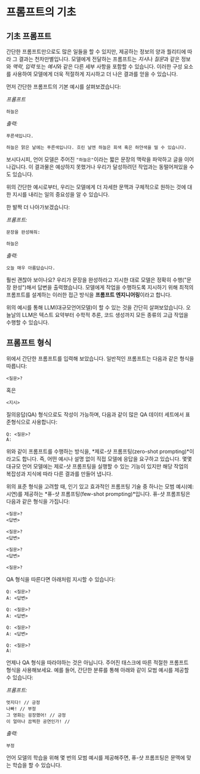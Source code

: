 # 프롬프트의 기초

## 기초 프롬프트

간단한 프롬프트만으로도 많은 일들을 할 수 있지만, 제공하는 정보의 양과 퀄리티에 따라 그 결과는 천차만별입니다. 모델에게 전달하는 프롬프트는 *지시*나 *질문*과 같은 정보와 *맥락*, *입력* 또는 *예시*와 같은 다른 세부 사항을 포함할 수 있습니다. 이러한 구성 요소를 사용하여 모델에게 더욱 적절하게 지시하고 더 나은 결과를 얻을 수 있습니다.

먼저 간단한 프롬프트의 기본 예시를 살펴보겠습니다:

*프롬프트*
```
하늘은
```

*출력:*
```
푸른색입니다.

하늘은 맑은 날에는 푸른색입니다. 흐린 날엔 하늘은 회색 혹은 하얀색을 띨 수 있습니다.
```

보시다시피, 언어 모델은 주어진 `"하늘은"`이라는 짧은 문장의 맥락을 파악하고 글을 이어 나갑니다.
이 결과물은 예상하지 못했거나 우리가 달성하려던 작업과는 동떨어져있을 수도 있습니다.

위의 간단한 예시로부터, 우리는 모델에게 더 자세한 문맥과 구체적으로 원하는 것에 대한 지시를 내리는 일의 중요성을 알 수 있습니다.

한 발짝 더 나아가보겠습니다:

_프롬프트:_
```
문장을 완성해줘:

하늘은
```

_출력:_
```
오늘 매우 아름답습니다.
```

훨씬 괜찮아 보이나요? 우리가 문장을 완성하라고 지시한 대로 모델은 정확히 수행("문장 완성")해서 답변을 출력했습니다. 모델에게 작업을 수행하도록 지시하기 위해 최적의 프롬프트를 설계하는 이러한 접근 방식을 **프롬프트 엔지니어링**이라고 합니다.

위의 예시를 통해 LLM(대규모언어모델)이 할 수 있는 것을 간단히 살펴보았습니다. 오늘날의 LLM은 텍스트 요약부터 수학적 추론, 코드 생성까지 모든 종류의 고급 작업을 수행할 수 있습니다.

## 프롬프트 형식

위에서 간단한 프롬프트를 입력해 보았습니다. 일반적인 프롬프트는 다음과 같은 형식을 따릅니다:

```
<질문>?
```

혹은

```
<지시>
```

질의응답(QA) 형식으로도 작성이 가능하며, 다음과 같이 많은 QA 데이터 세트에서 표준형식으로 사용합니다:

```
Q: <질문>?
A:
```

위와 같이 프롬프트를 수행하는 방식을, *제로-샷 프롬프팅(zero-shot prompting)*이라고도 합니다. 즉, 어떤 예시나 설명 없이 직접 모델에 응답을 요구하고 있습니다. 몇몇 대규모 언어 모델에는 제로-샷 프롬프팅을 실행할 수 있는 기능이 있지만 해당 작업의 복잡성과 지식에 따라 다른 결과를 만들어 냅니다.

위의 표준 형식을 고려할 때, 인기 있고 효과적인 프롬프팅 기술 중 하나는 모범 예시(예: 시연)를 제공하는 *퓨-샷 프롬프팅(few-shot prompting)*입니다. 퓨-샷 프롬프팅은 다음과 같은 형식을 가집니다:

```
<질문>?
<답변>

<질문>?
<답변>

<질문>?
<답변>

<질문>?

```

QA 형식을 따른다면 아래처럼 지시할 수 있습니다:

```
Q: <질문>?
A: <답변>

Q: <질문>?
A: <답변>

Q: <질문>?
A: <답변>

Q: <질문>?
A:
```

언제나 QA 형식을 따라야하는 것은 아닙니다. 주어진 태스크에 따른 적절한 프롬프트 형식을 사용해보세요. 예를 들어, 간단한 분류를 통해 아래와 같이 모범 예시를 제공할 수 있습니다:

*프롬프트:*
```
멋지다! // 긍정
나빠! // 부정
그 영화는 굉장했어! // 긍정
이 얼마나 끔찍한 공연인가! //
```

*출력:*
```
부정
```

언어 모델의 학습을 위해 몇 번의 모범 예시를 제공해주면, 퓨-샷 프롬프팅은 문맥에 맞는 학습을 할 수 있습니다.
